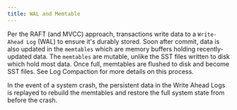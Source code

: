 ```yaml
---
title: WAL and Memtable
---
```


Per the RAFT (and MVCC) approach, transactions write data to a `Write-Ahead Log`
(WAL) to ensure it's durably stored. Soon after commit, data is also updated in
the `memtables` which are memory buffers holding recently-updated data. The
`memtables` are mutable, unlike the SST files written to disk which hold most
data. Once full, memtables are flushed to disk and become SST files. See Log
Compaction for more details on this process.

In the event of a system crash, the persistent data in the Write Ahead Logs is
replayed to rebuild the memtables and restore the full system state from before
the crash.
